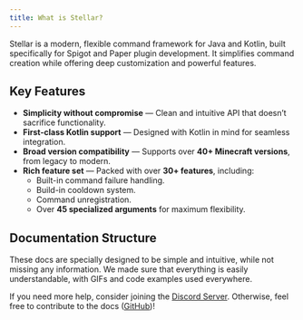 ```yaml
---
title: What is Stellar?
---
```


Stellar is a modern, flexible command framework for Java and Kotlin, built specifically for Spigot and Paper plugin development. It simplifies command creation while offering deep customization and powerful features.

## Key Features
- **Simplicity without compromise** — Clean and intuitive API that doesn’t sacrifice functionality.
- **First-class Kotlin support** — Designed with Kotlin in mind for seamless integration.
- **Broad version compatibility** — Supports over **40+ Minecraft versions**, from legacy to modern.
- **Rich feature set** — Packed with over **30+ features**, including:
    - Built-in command failure handling.
    - Build-in cooldown system.
    - Command unregistration.
    - Over **45 specialized arguments** for maximum flexibility.

## Documentation Structure
These docs are specially designed to be simple and intuitive, while not missing any information. We made sure that everything is easily understandable, with GIFs and code examples used everywhere.

If you need more help, consider joining the [Discord Server](https://discord.undefinedcreations.com/).
Otherwise, feel free to contribute to the docs ([GitHub](https://github.com/UndefinedCreation/docs))!

